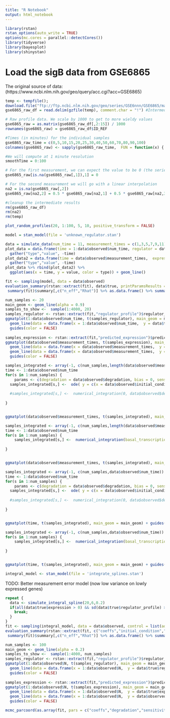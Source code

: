 ```yaml
---
title: "R Notebook"
output: html_notebook
---
```


```r
library(rstan)
rstan_options(auto_write = TRUE)
options(mc.cores = parallel::detectCores())
library(tidyverse)
library(bayesplot)
library(shinystan)
```



# Load the sigB data from GSE6865

The original source of data: (https://www.ncbi.nlm.nih.gov/geo/query/acc.cgi?acc=GSE6865)

```r
temp <- tempfile();
download.file("ftp://ftp.ncbi.nlm.nih.gov/geo/series/GSE6nnn/GSE6865/matrix/GSE6865_series_matrix.txt.gz", temp)
gse6865_raw_df = read.delim(gzfile(temp), comment.char = "!") #Intermediate data frame representation

# Raw profile data. We scale by 1000 to get to more wieldy values
gse6865_raw = as.matrix(gse6865_raw_df[,2:15]) / 1000
rownames(gse6865_raw) = gse6865_raw_df$ID_REF

#Times (in minutes) for the individual samples
gse6865_raw_time = c(0,5,10,15,20,25,30,40,50,60,70,80,90,100)
colnames(gse6865_raw) <- sapply(gse6865_raw_time,  FUN = function(x) { paste0(x,"min")})

#We will compute at 1 minute resolution
smoothTime = 0:100

# For the first measurement, we can expect the value to be 0 (the series are from germination)
gse6865_raw[is.na(gse6865_raw[,1]),1] = 0

# For the second measurement we will go with a linear interpolation
na2 = is.na(gse6865_raw[,2])
gse6865_raw[na2,2] = 0.5 * gse6865_raw[na2,1] + 0.5 * gse6865_raw[na2,3]

#cleanup the intermediate results
rm(gse6865_raw_df)
rm(na2)
rm(temp)

```

```r
plot_random_profiles(20, 1:100, 5, 10, positive_transform = FALSE)
```
```r
model = stan_model(file = 'unknown_regulator.stan')
```

```r
data = simulate_data(num_time = 11, measurement_times = c(1,3,5,7,9,11))
plot_data = data.frame(time = 1:data$observed$num_time, regulator = data$true$regulator_profile, expression = data$true$expression_full) %>%
  gather("type","value", -time)
plot_data2 = data.frame(time = data$observed$measurement_times,  expression_observed = data$observed$expression) %>%
  gather("type","value", -time)
plot_data %>% rbind(plot_data2) %>%
  ggplot(aes(x = time, y = value, color = type)) + geom_line()
```




```r
fit <- sampling(model, data = data$observed)
evaluation_summary(rstan::extract(fit), data$true, printParamsResults = FALSE)
 summary(fit)$summary[,c("n_eff","Rhat")] %>% as.data.frame() %>% summarise(min_n_eff = min(n_eff),max_Rhat = max(Rhat))

num_samples <- 20
main_geom <- geom_line(alpha = 0.9)
samples_to_show <-  sample(1:4000, 20)
samples_regulator <- rstan::extract(fit,"regulator_profile")$regulator_profile[samples_to_show,]
ggmatplot(1:data$observed$num_time, t(samples_regulator), main_geom = main_geom) + 
  geom_line(data = data.frame(x = 1:data$observed$num_time,  y = data$true$regulator_profile), aes(x=x, y=y), inherit.aes = FALSE, color = "black") + 
  guides(color = FALSE)
 
samples_expression <- rstan::extract(fit,"predicted_expression")$predicted_expression[samples_to_show,]
ggmatplot(data$observed$measurement_times, t(samples_expression), main_geom = main_geom) +
  geom_line(data = data.frame(x = data$observed$measurement_times,  y = data$true$expression), aes(x=x, y=y), inherit.aes = FALSE, color = "black") + 
  geom_line(data = data.frame(x = data$observed$measurement_times,  y = data$observed$expression), aes(x=x, y=y), inherit.aes = FALSE, color = "blue") +
  guides(color = FALSE)

```

```r
samples_integrated <- array(-1, c(num_samples,length(data$observed$measurement_times)))
time <- 1:data$observed$num_time
for(s in 1:num_samples) {
    params <- c(degradation = data$observed$degradation, bias = 0, sensitivity = data$observed$sensitivity, weight = 1, basal_transcription = 0, protein = approxfun(time, samples_regulator[s,], rule=2));
  samples_integrated[s,] <-  ode( y = c(x = data$observed$initial_condition), times = data$observed$measurement_times, func = target_ODE, parms = params, method = "ode45")[,"x"];
  
  #samples_integrated[s,] <-  numerical_integration(0, data$observed$degradation, data$observed$initial_condition, data$observed$sensitivity, 1, 0, samples_regulator[s,], data$observed$num_time)[data$observed$measurement_times]
    
}


ggmatplot(data$observed$measurement_times, t(samples_integrated), main_geom = main_geom) + guides(color = FALSE)

samples_integrated <- array(-1, c(num_samples,length(data$observed$measurement_times)))
time <- 1:data$observed$num_time
for(s in 1:num_samples) {
    samples_integrated[s,] <-  numerical_integration(basal_transcription = 0, degradation = data$observed$degradation, initial_condition = data$observed$initial_condition, sensitivity = data$observed$sensitivity, weight = 1, bias = 0, protein = samples_regulator[s,], num_time = data$observed$num_time)[data$observed$measurement_times]
    
}


ggmatplot(data$observed$measurement_times, t(samples_integrated), main_geom = main_geom) + guides(color = FALSE)
```
```r
samples_integrated <- array(-1, c(num_samples,data$observed$num_time))
time <- 1:data$observed$num_time
for(s in 1:num_samples) {
    params <- c(degradation = data$observed$degradation, bias = 0, sensitivity = data$observed$sensitivity, weight = 1, basal_transcription = 0, protein = approxfun(time, samples_regulator[s,], rule=2));
  samples_integrated[s,] <-  ode( y = c(x = data$observed$initial_condition), times = time, func = target_ODE, parms = params, method = "ode45")[,"x"];
  
  #samples_integrated[s,] <-  numerical_integration(0, data$observed$degradation, data$observed$initial_condition, data$observed$sensitivity, 1, 0, samples_regulator[s,], data$observed$num_time)[data$observed$measurement_times]
    
}


ggmatplot(time, t(samples_integrated), main_geom = main_geom) + guides(color = FALSE)

samples_integrated <- array(-1, c(num_samples,data$observed$num_time))
for(s in 1:num_samples) {
    samples_integrated[s,] <-  numerical_integration(basal_transcription = 0, degradation = data$observed$degradation, initial_condition = data$observed$initial_condition, sensitivity = data$observed$sensitivity, weight = 1, bias = 0, protein = samples_regulator[s,], num_time = data$observed$num_time)
    
}


ggmatplot(time, t(samples_integrated), main_geom = main_geom) + guides(color = FALSE)
```

```r
integral_model <- stan_model(file = 'integrate_splines.stan')
```

TODO: Better measurement error model (now low variance on lowly expressed genes)

```r
repeat {
  data <- simulate_integral_spline(20,6,0.2)
  if(all(data$true$expression > 0) && sd(data$true$regulator_profile) > 1) {
    break;
  }
}
fit <- sampling(integral_model, data = data$observed, control = list(adapt_delta = 0.95))
evaluation_summary(rstan::extract(fit, c("coeffs","initial_condition","sensitivity","degradation_over_sensitivity")), data$true, printParamsResults = TRUE)
 summary(fit)$summary[,c("n_eff","Rhat")] %>% as.data.frame() %>% summarise(min_n_eff = min(n_eff),max_Rhat = max(Rhat))

num_samples <- 100
main_geom <- geom_line(alpha = 0.2)
samples_to_show <-  sample(1:4000, num_samples)
samples_regulator <- rstan::extract(fit,"regulator_profile")$regulator_profile[samples_to_show,]
ggmatplot(1:data$observed$N, t(samples_regulator), main_geom = main_geom) + 
  geom_line(data = data.frame(x = 1:data$observed$N,  y = data$true$regulator_profile), aes(x=x, y=y), inherit.aes = FALSE, color = "black") + 
  guides(color = FALSE)
 
samples_expression <- rstan::extract(fit,"predicted_expression")$predicted_expression[samples_to_show,]
ggmatplot(1:data$observed$N, t(samples_expression), main_geom = main_geom) +
  geom_line(data = data.frame(x = 1:data$observed$N,  y = data$true$expression), aes(x=x, y=y), inherit.aes = FALSE, color = "black") + 
  geom_line(data = data.frame(x = 1:data$observed$N,  y = data$observed$expression), aes(x=x, y=y), inherit.aes = FALSE, color = "blue") +
  guides(color = FALSE) 

```
```r
mcmc_parcoord(as.array(fit, pars = c("coeffs","degradation","sensitivity","initial_condition")), np = nuts_params(fit), np_style = parcoord_style_np(div_alpha = 0.6))
```

